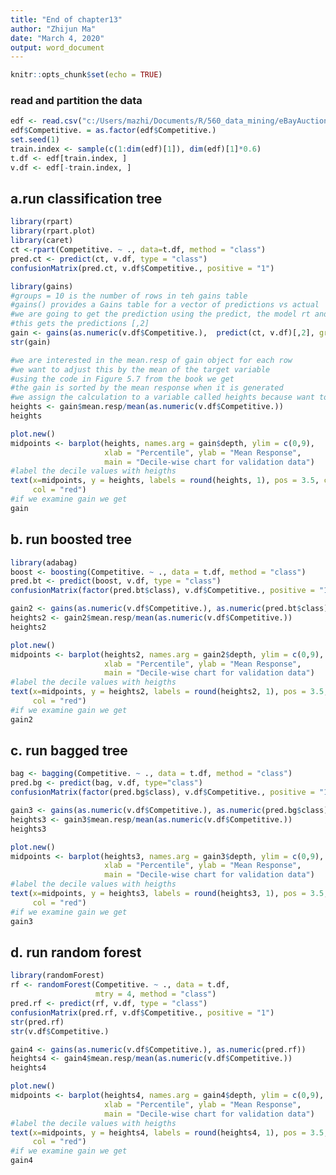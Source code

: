 ---
title: "End of chapter13"
author: "Zhijun Ma"
date: "March 4, 2020"
output: word_document
---

```{r setup, include=FALSE}
knitr::opts_chunk$set(echo = TRUE)
```

### read and partition the data 
```{r }
edf <- read.csv("c:/Users/mazhi/Documents/R/560_data_mining/eBayAuctions.csv")
edf$Competitive. = as.factor(edf$Competitive.)
set.seed(1) 
train.index <- sample(c(1:dim(edf)[1]), dim(edf)[1]*0.6)  
t.df <- edf[train.index, ]
v.df <- edf[-train.index, ]
```

## a.run classification tree
```{r pressure, echo=FALSE}
library(rpart)
library(rpart.plot)
library(caret)
ct <-rpart(Competitive. ~ ., data=t.df, method = "class")
pred.ct <- predict(ct, v.df, type = "class")
confusionMatrix(pred.ct, v.df$Competitive., positive = "1")

library(gains)
#groups = 10 is the number of rows in teh gains table
#gains() provides a Gains table for a vector of predictions vs actual
#we are going to get the prediction using the predict, the model rt and validation set
#this gets the predictions [,2]
gain <- gains(as.numeric(v.df$Competitive.),  predict(ct, v.df)[,2], groups = 10)
str(gain)

#we are interested in the mean.resp of gain object for each row
#we want to adjust this by the mean of the target variable
#using the code in Figure 5.7 from the book we get
#the gain is sorted by the mean response when it is generated
#we assign the calculation to a variable called heights because want to use it later
heights <- gain$mean.resp/mean(as.numeric(v.df$Competitive.))
heights

plot.new()
midpoints <- barplot(heights, names.arg = gain$depth, ylim = c(0,9),
                     xlab = "Percentile", ylab = "Mean Response", 
                     main = "Decile-wise chart for validation data")
#label the decile values with heigths
text(x=midpoints, y = heights, labels = round(heights, 1), pos = 3.5, cex = 0.7,
     col = "red")
#if we examine gain we get
gain
```

## b. run boosted tree
```{r}
library(adabag)
boost <- boosting(Competitive. ~ ., data = t.df, method = "class")
pred.bt <- predict(boost, v.df, type = "class")
confusionMatrix(factor(pred.bt$class), v.df$Competitive., positive = "1")

gain2 <- gains(as.numeric(v.df$Competitive.), as.numeric(pred.bt$class))
heights2 <- gain2$mean.resp/mean(as.numeric(v.df$Competitive.))
heights2

plot.new()
midpoints <- barplot(heights2, names.arg = gain2$depth, ylim = c(0,9),
                     xlab = "Percentile", ylab = "Mean Response", 
                     main = "Decile-wise chart for validation data")
#label the decile values with heigths
text(x=midpoints, y = heights2, labels = round(heights2, 1), pos = 3.5, cex = 0.7,
     col = "red")
#if we examine gain we get
gain2
```

## c. run bagged tree
```{r}
bag <- bagging(Competitive. ~ ., data = t.df, method = "class")
pred.bg <- predict(bag, v.df, type="class")
confusionMatrix(factor(pred.bg$class), v.df$Competitive., positive = "1")

gain3 <- gains(as.numeric(v.df$Competitive.), as.numeric(pred.bg$class))
heights3 <- gain3$mean.resp/mean(as.numeric(v.df$Competitive.))
heights3

plot.new()
midpoints <- barplot(heights3, names.arg = gain3$depth, ylim = c(0,9),
                     xlab = "Percentile", ylab = "Mean Response", 
                     main = "Decile-wise chart for validation data")
#label the decile values with heigths
text(x=midpoints, y = heights3, labels = round(heights3, 1), pos = 3.5, cex = 0.7,
     col = "red")
#if we examine gain we get
gain3
```

## d. run random forest
```{r}
library(randomForest)
rf <- randomForest(Competitive. ~ ., data = t.df, 
                   mtry = 4, method = "class")
pred.rf <- predict(rf, v.df, type = "class")
confusionMatrix(pred.rf, v.df$Competitive., positive = "1")
str(pred.rf)
str(v.df$Competitive.)

gain4 <- gains(as.numeric(v.df$Competitive.), as.numeric(pred.rf))
heights4 <- gain4$mean.resp/mean(as.numeric(v.df$Competitive.))
heights4

plot.new()
midpoints <- barplot(heights4, names.arg = gain4$depth, ylim = c(0,9),
                     xlab = "Percentile", ylab = "Mean Response", 
                     main = "Decile-wise chart for validation data")
#label the decile values with heigths
text(x=midpoints, y = heights4, labels = round(heights4, 1), pos = 3.5, cex = 0.7,
     col = "red")
#if we examine gain we get
gain4
```

